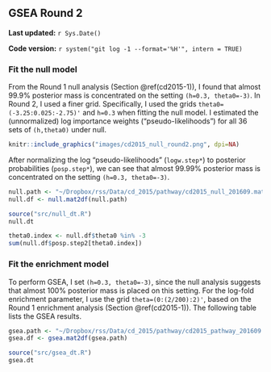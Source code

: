 ## GSEA Round 2 {#cd2015-2}

**Last updated:** `r Sys.Date()`

**Code version:** `r system("git log -1 --format='%H'", intern = TRUE)`

### Fit the null model

From the Round 1 null analysis (Section \@ref(cd2015-1)), I found that almost 99.9% posterior mass is concentrated on the setting `(h=0.3, theta0=-3)`. In Round 2, I used a finer grid. Specifically, I used the grids `theta0=(-3.25:0.025:-2.75)'` and `h=0.3` when fitting the null model. I estimated the (unnormalized) log importance weights ("pseudo-likelihoods") for all 36 sets of `(h,theta0)` under null. 

```r
knitr::include_graphics("images/cd2015_null_round2.png", dpi=NA)
```

After normalizing the log "pseudo-likelihoods" (`logw.step*`) to posterior probabilities (`posp.step*`), we can see that almost 99.99% posterior mass is concentrated on the setting `(h=0.3, theta0=-3)`.
```r
null.path <- "~/Dropbox/rss/Data/cd_2015/pathway/cd2015_null_201609.mat"
null.df <- null.mat2df(null.path)
```

```r
source("src/null_dt.R")
null.dt
```

```r
theta0.index <- null.df$theta0 %in% -3 
sum(null.df$posp.step2[theta0.index]) 
```

### Fit the enrichment model

To perform GSEA, I set `(h=0.3, theta0=-3)`, since the null analysis suggests that almost 100% posterior mass is placed on this setting. For the log-fold enrichment parameter, I use the grid `theta=(0:(2/200):2)'`, based on the Round 1 enrichment analysis (Section \@ref(cd2015-1)). The following table lists the GSEA results. 
```r
gsea.path <- "~/Dropbox/rss/Data/cd_2015/pathway/cd2015_pathway_201609.mat"
gsea.df <- gsea.mat2df(gsea.path) 
```

```r
source("src/gsea_dt.R")
gsea.dt
```



